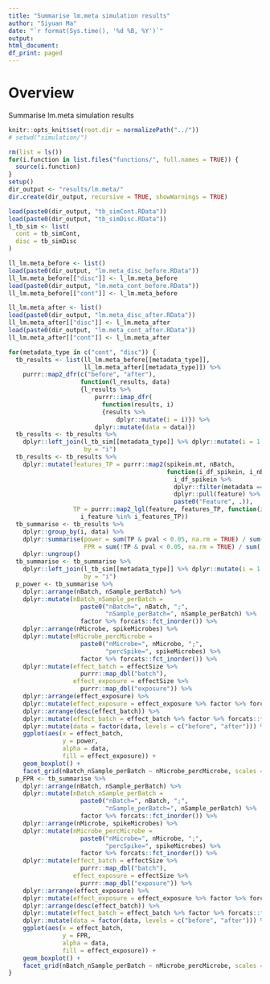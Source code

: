 ```yaml
---
title: "Summarise lm.meta simulation results"
author: "Siyuan Ma"
date: "`r format(Sys.time(), '%d %B, %Y')`"
output:
html_document:
df_print: paged
---
```

# Overview
Summarise lm.meta simulation results

```r
knitr::opts_knit$set(root.dir = normalizePath("../"))
# setwd("simulation/")
```
```r
rm(list = ls())
for(i.function in list.files("functions/", full.names = TRUE)) {
  source(i.function)
}
setup()
dir_output <- "results/lm.meta/"
dir.create(dir_output, recursive = TRUE, showWarnings = TRUE)
```

```r
load(paste0(dir_output, "tb_simCont.RData"))
load(paste0(dir_output, "tb_simDisc.RData"))
l_tb_sim <- list(
  cont = tb_simCont,
  disc = tb_simDisc
)

ll_lm.meta_before <- list()
load(paste0(dir_output, "lm.meta_disc_before.RData"))
ll_lm.meta_before[["disc"]] <- l_lm.meta_before
load(paste0(dir_output, "lm.meta_cont_before.RData"))
ll_lm.meta_before[["cont"]] <- l_lm.meta_before

ll_lm.meta_after <- list()
load(paste0(dir_output, "lm.meta_disc_after.RData"))
ll_lm.meta_after[["disc"]] <- l_lm.meta_after
load(paste0(dir_output, "lm.meta_cont_after.RData"))
ll_lm.meta_after[["cont"]] <- l_lm.meta_after
```

```r
for(metadata_type in c("cont", "disc")) {
  tb_results <- list(ll_lm.meta_before[[metadata_type]], 
                     ll_lm.meta_after[[metadata_type]]) %>% 
    purrr::map2_dfr(c("before", "after"),
                    function(l_results, data) 
                    {l_results %>% 
                        purrr::imap_dfr(
                          function(results, i) 
                          {results %>% 
                              dplyr::mutate(i = i)}) %>% 
                        dplyr::mutate(data = data)})
  tb_results <- tb_results %>% 
    dplyr::left_join(l_tb_sim[[metadata_type]] %>% dplyr::mutate(i = 1:n()),
                     by = "i")
  tb_results <- tb_results %>% 
    dplyr::mutate(features_TP = purrr::map2(spikein.mt, nBatch, 
                                            function(i_df_spikein, i_nBatch)
                                              i_df_spikein %>% 
                                              dplyr::filter(metadata == i_nBatch * 2 - 1) %>% 
                                              dplyr::pull(feature) %>% 
                                              paste0("Feature", .)),
                  TP = purrr::map2_lgl(feature, features_TP, function(i_feature, i_features_TP)
                    i_feature %in% i_features_TP))
  tb_summarise <- tb_results %>% 
    dplyr::group_by(i, data) %>% 
    dplyr::summarise(power = sum(TP & pval < 0.05, na.rm = TRUE) / sum(TP),
                     FPR = sum(!TP & pval < 0.05, na.rm = TRUE) / sum(!TP)) %>% 
    dplyr::ungroup()
  tb_summarise <- tb_summarise %>% 
    dplyr::left_join(l_tb_sim[[metadata_type]] %>% dplyr::mutate(i = 1:n()),
                     by = "i") 
  p_power <- tb_summarise %>% 
    dplyr::arrange(nBatch, nSample_perBatch) %>% 
    dplyr::mutate(nBatch_nSample_perBatch = 
                    paste0("nBatch=", nBatch, ";",
                           "nSample_perBatch=", nSample_perBatch) %>% 
                    factor %>% forcats::fct_inorder()) %>% 
    dplyr::arrange(nMicrobe, spikeMicrobes) %>% 
    dplyr::mutate(nMicrobe_percMicrobe = 
                    paste0("nMicrobe=", nMicrobe, ";",
                           "percSpike=", spikeMicrobes) %>% 
                    factor %>% forcats::fct_inorder()) %>% 
    dplyr::mutate(effect_batch = effectSize %>% 
                    purrr::map_dbl("batch"), 
                  effect_exposure = effectSize %>% 
                    purrr::map_dbl("exposure")) %>% 
    dplyr::arrange(effect_exposure) %>% 
    dplyr::mutate(effect_exposure = effect_exposure %>% factor %>% forcats::fct_inorder()) %>%
    dplyr::arrange(desc(effect_batch)) %>% 
    dplyr::mutate(effect_batch = effect_batch %>% factor %>% forcats::fct_inorder()) %>%
    dplyr::mutate(data = factor(data, levels = c("before", "after"))) %>% 
    ggplot(aes(x = effect_batch,
               y = power,
               alpha = data,
               fill = effect_exposure)) +
    geom_boxplot() +
    facet_grid(nBatch_nSample_perBatch ~ nMicrobe_percMicrobe, scales = "free_y")
  p_FPR <- tb_summarise %>% 
    dplyr::arrange(nBatch, nSample_perBatch) %>% 
    dplyr::mutate(nBatch_nSample_perBatch = 
                    paste0("nBatch=", nBatch, ";",
                           "nSample_perBatch=", nSample_perBatch) %>% 
                    factor %>% forcats::fct_inorder()) %>% 
    dplyr::arrange(nMicrobe, spikeMicrobes) %>% 
    dplyr::mutate(nMicrobe_percMicrobe = 
                    paste0("nMicrobe=", nMicrobe, ";",
                           "percSpike=", spikeMicrobes) %>% 
                    factor %>% forcats::fct_inorder()) %>% 
    dplyr::mutate(effect_batch = effectSize %>% 
                    purrr::map_dbl("batch"), 
                  effect_exposure = effectSize %>% 
                    purrr::map_dbl("exposure")) %>% 
    dplyr::arrange(effect_exposure) %>% 
    dplyr::mutate(effect_exposure = effect_exposure %>% factor %>% forcats::fct_inorder()) %>%
    dplyr::arrange(desc(effect_batch)) %>% 
    dplyr::mutate(effect_batch = effect_batch %>% factor %>% forcats::fct_inorder()) %>%
    dplyr::mutate(data = factor(data, levels = c("before", "after"))) %>% 
    ggplot(aes(x = effect_batch,
               y = FPR,
               alpha = data,
               fill = effect_exposure)) +
    geom_boxplot() +
    facet_grid(nBatch_nSample_perBatch ~ nMicrobe_percMicrobe, scales = "free_y")
}
```




